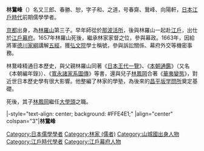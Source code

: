 {{japanese|japanese=林 鵞峰|kana=はやし がほう|romaji=Hayashi Gahō}}
'''林鵞峰'''（{{bd|1618年|7月21日|1680年|6月1日|catIdx=H}}）名又三郎、春勝、恕，字子和、之道，号春齋、鵞峰、向陽軒，[[日本|日本]][[江戶時代|江戶時代]]前期儒學學者。

[[京都|京都]]出身，為[[林羅山|林羅山]]第三子。早年師從於[[那波活所|那波活所]]，後與林羅山一起赴[[江戶|江戶]]，出仕於[[江戶幕府|江戶幕府]]。1657年林羅山死後，繼承林家家督之位，參與幕政。1663年，因給將軍[[德川家綱|德川家綱]]講解[[五經|五經]]，獲[[弘文院|弘文院]]學士稱號，參與訴訟關係、幕府外交等機密事務。

林鵞峰精通日本歷史，與父親林羅山同著《[[日本王代一覽|日本王代一覽]]》、《[[本朝通鑑|本朝通鑑]]》（又名《本朝編年錄》）、《[[寬永諸家系圖傳|寬永諸家系圖傳]]》等書，還與兒子[[林鳳岡|林鳳岡]]合著《[[華夷變態|華夷變態]]》，對近世日本歷史學有很大影響。他整編了林家的學塾，為後來的[[昌平坂学問所|昌平坂学問所]]奠定基礎。

死後，其子[[林鳳岡|林鳳岡]]繼任[[大學頭|大學頭]]之職。

{{start box}}
|-style="text-align: center; background: #FFE4E1;"
|align="center" colspan="3"|'''林鵞峰'''
{{s-before|[[林羅山|林羅山]]}}
{{s-title|日本[[大學頭|大學頭]]|1657年—1680年}}
{{s-after|[[林鳳岡|林鳳岡]]}}
{{end box}}

{{林家}}

{{Authority control}}
[[Category:日本儒學學者|Category:日本儒學學者]]
[[Category:林家_(儒者)|Category:林家 (儒者)]]
[[Category:山城國出身人物|Category:山城國出身人物]]
[[Category:江戶時代學者|Category:江戶時代學者]]
[[Category:江戶幕府人物|Category:江戶幕府人物]]